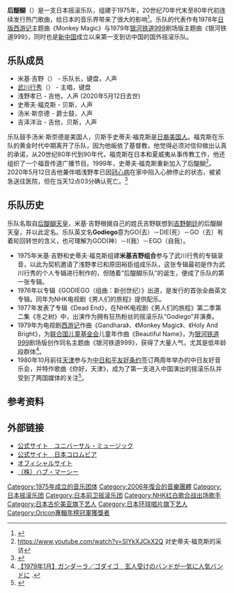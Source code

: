 {{Refimprove|time=2020-07-11T09:47:10+00:00}}
{{Infobox musical artist
| Name = 后醍醐
| Background = 乐团
| image = 
| Img_capt = 
| Origin = {{JPN}}
| Genre = [[迷幻摇滚|迷幻摇滚]]、[[流行摇滚|流行摇滚]]、[[民谣摇滚|民谣摇滚]]、[[前卫摇滚|前卫摇滚]]、[[新浪潮|新浪潮]]
| Years_active = 1975–1985, 1999–2000, 2006–
| Label = [[日本古伦美亚|日本古伦美亚]]（早期）<br/>[[环球音乐_(日本)|环球音乐 (日本)]]
| Production = 
| Associated_acts = 
| URL = 
| current_members = [[武川行秀|武川行秀]]（主唱）<br/>米基·吉野（[[电子琴|电子琴]]）<br/>浅野孝已（[[吉他|吉他]]）<br/>史蒂夫·福克斯（[[贝斯|贝斯]]）<br/>汤米·斯奈德（[[爵士鼓|爵士鼓]]）<br/>吉泽洋治（贝斯·吉他）
| past_members = 原田裕臣（爵士鼓）<br/>浅野良治（爵士鼓）
}}
'''后醍醐'''（{{jpn|j=ゴダイゴ}}）是一支日本摇滚乐队，组建于1975年，20世纪70年代末至80年代初连续发行热门歌曲，给日本的音乐界带来了很大的影响<ref>{{Cite web |url=http://okmusic.jp/#!/news/102641 |title=『西遊記』は日本の音楽シーンを進化させたスーパーバンド、ゴダイゴの大傑作 |accessdate=2020-07-11 |archive-date=2017-02-08 |archive-url=https://archive.today/20170208164610/http://okmusic.jp/%23!/news/152806#!/news/102641 |dead-url=no }}</ref>。乐队的代表作有1978年[[西游记系列|日版西游记]]主题曲《Monkey Magic》与1979年[[银河铁道999|银河铁道999]]剧场版主题曲《银河铁道999》，同时也是[[中华人民共和国|新中国]]成立以来第一支到访中国的国外摇滚乐队。

== 乐队成员 ==
*米基·吉野（{{jpn|j=ミッキー吉野}}） - 乐队长，键盘，人声
*[[武川行秀|武川行秀]]（{{jpn|j=タケカワ ユキヒデ}}） - 主唱，键盘
*浅野孝已 - 吉他，人声 (2020年5月12日去世)
*史蒂夫·福克斯 - 贝斯，人声
*汤米·斯奈德 - 爵士鼓，人声
*吉泽洋治 - 吉他，贝斯，人声
乐队鼓手汤米·斯奈德是美国人，贝斯手史蒂夫·福克斯是[[日裔美国人|日裔美国人]]。福克斯在乐队的黄金时代中期离开了乐队，因为他皈依了基督教，他觉得必须对信仰做出认真的承诺，从20世纪80年代到90年代，福克斯在日本和夏威夷从事传教工作，他还组织了一个福音传道广播节目。1999年，史蒂夫·福克斯重新加入了后醍醐<ref>https://www.youtube.com/watch?v=SIYkXJCkX2Q {{Wayback|url=https://www.youtube.com/watch?v=SIYkXJCkX2Q |date=20200802214350 }} 对史蒂夫·福克斯的采访</ref>。2020年5月12日吉他兼伴唱浅野孝已因[[冠心病|冠心病]]在家中陷入心肺停止的状态，被紧急送往医院，但在当天12点03分确认死亡。<ref>{{Cite web|url= https://hochi.news/articles/20200514-OHT1T50185.html|title= 「ゴダイゴ」ギタリストの浅野孝已さん、死因は虚血性心不全…死後のＰＣＲ検査は陰性|date= 2020-05-14|website= スポーツ報知|accessdate= 2020-07-11|archive-date= 2020-12-05|archive-url= https://web.archive.org/web/20201205125715/https://hochi.news/articles/20200514-OHT1T50185.html|dead-url= no}}</ref>

== 乐队历史 ==
乐队名取自[[后醍醐天皇|后醍醐天皇]]，米基·吉野根据自己的姓氏吉野联想到[[吉野朝廷|吉野朝廷]]的后醍醐天皇，并以此定名。乐队英文名'''Godiego'''意为GO(去）－DIE(死）－GO（去）有着轮回转世的含义，也可理解为GOD(神）－I(我）－EGO（自我）。
*1975年米基·吉野和史蒂夫·福克斯组建'''米基吉野组合'''参与了武川行秀的专辑录音，以此为契机邀请了浅野孝已和原田裕臣组成乐队，这张专辑最初是作为武川行秀的个人专辑进行制作的，但随着“后醍醐乐队”的诞生，便成了乐队的第一张专辑。
*1976年以专辑《GODIEGO（组曲：新创世纪）》出道，是发行的首张全曲英文专辑。同年为NHK电视剧《男人们的旅程》提供配乐。
*1977年发表了专辑《Dead End》，在NHK电视剧《男人们的旅程》第二季第二集《冬之树》中，出演作为拥有狂热粉丝的摇滚乐队“Godiego”并演奏。
*1979年为电视剧[[西游记系列|西游记]]作曲《Gandhara》、《Monkey Magic》、《Holy And Bright》，为[[联合国儿童基金会|联合国儿童基金会]]儿童年作曲《Beautiful Name》，为[[银河铁道999|银河铁道999]]剧场版创作同名主题曲《银河铁道999》，获得了大量人气，尤其是低年龄段群体<ref>[http://www.sponichi.co.jp/entertainment/yomimono/music/anokoro/01/kiji/K20120115002416470.html 【1979年1月】ガンダーラ／ゴダイゴ　玄人受けのバンドが一気に人気バンドに] {{Wayback|url=http://www.sponichi.co.jp/entertainment/yomimono/music/anokoro/01/kiji/K20120115002416470.html |date=20200711123338 }}.</ref>。
*1980年10月前往[[天津|天津]]参与为[[中日和平友好条约|中日和平友好条约]]签订两周年举办的中日友好音乐会，并特作歌曲《你好，天津》，成为了第一支进入中国演出的摇滚乐队并受到了两国媒体的关注<ref>{{cite web |author1=老言 (天津) |title=天津市第一工人文化宫和第一支来中国大陆演出的摇滚乐队Godiego（后醍醐乐队） |url=http://www.mafengwo.cn/i/11404586.html |website=马蜂窝 |accessdate=2020-07-11 |archive-date=2020-07-11 |archive-url=https://web.archive.org/web/20200711111433/http://www.mafengwo.cn/i/11404586.html |dead-url=no }}</ref>。

== 参考资料 ==
{{reflist}}

== 外部链接 ==
*[https://www.universal-music.co.jp/godiego/ 公式サイト　ユニバーサル・ミュージック]{{Wayback|url=https://www.universal-music.co.jp/godiego/ |date=20201028104110 }}
*[https://columbia.jp/artist-info/godiego/ 公式サイト　日本コロムビア]{{Wayback|url=https://columbia.jp/artist-info/godiego/ |date=20200524044034 }}
*[http://godiego.co.jp/godiego/index.html オフィシャルサイト]{{Wayback|url=http://godiego.co.jp/godiego/index.html |date=20200613173153 }}
*[http://www.havmercy.co.jp/Godiego/pg92.html （株）ハブ・マーシー]{{Wayback|url=http://www.havmercy.co.jp/Godiego/pg92.html |date=20201115104624 }}

{{Oricon專輯年榜冠軍|1979年}}

{{DEFAULTSORT:Godiego}}
[[Category:1975年成立的音乐团体|Category:1975年成立的音乐团体]]
[[Category:2006年復合的音樂團體|Category:2006年復合的音樂團體]]
[[Category:日本摇滚乐团|Category:日本摇滚乐团]]
[[Category:日本前卫摇滚乐团|Category:日本前卫摇滚乐团]]
[[Category:NHK红白歌合战出场歌手|Category:NHK红白歌合战出场歌手]]
[[Category:日本古伦美亚旗下艺人|Category:日本古伦美亚旗下艺人]]
[[Category:日本环球唱片旗下艺人|Category:日本环球唱片旗下艺人]]
[[Category:Oricon專輯年榜冠軍獲獎者|Category:Oricon專輯年榜冠軍獲獎者]]